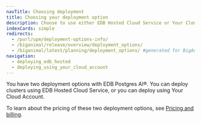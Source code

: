 ```yaml
---
navTitle: Choosing deployment
title: Choosing your deployment option
description: Choose to use either EDB Hosted Cloud Service or Your Cloud Account.
indexCards: simple
redirects:
  - /purl/upm/deployment-options-info/
  - /biganimal/release/overview/deployment_options/
  - /biganimal/latest/planning/deployment_options/ #generated for BigAnimal URL path removal branch
navigation:
  - deploying_edb_hosted
  - deploying_using_your_cloud_account
---
```


You have two deployment options with EDB Postgres AI®. You can deploy clusters using EDB Hosted Cloud Service, or you can deploy using Your Cloud Account.

To learn about the pricing of these two deployment options, see [Pricing and billing](/edb-postgres-ai/cloud-service/references/pricing_and_billing/).

